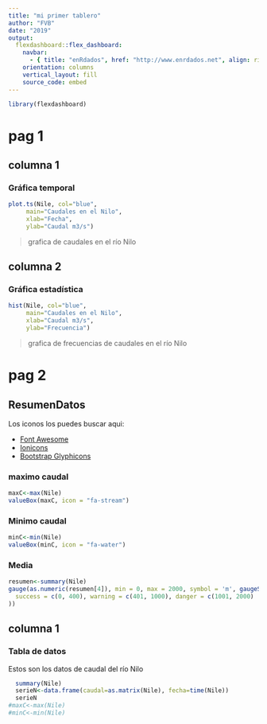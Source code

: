 ```yaml
---
title: "mi primer tablero"
author: "FVB"
date: "2019"
output:
  flexdashboard::flex_dashboard:
    navbar:
      - { title: "enRdados", href: "http://www.enrdados.net", align: right }
    orientation: columns
    vertical_layout: fill
    source_code: embed
---
```


```r
library(flexdashboard)
```

# pag 1

## columna 1

### Gráfica temporal


```r
plot.ts(Nile, col="blue",
     main="Caudales en el Nilo",
     xlab="Fecha",
     ylab="Caudal m3/s")

```

> grafica de caudales en el río Nilo

## columna 2

### Gráfica estadística

```r
hist(Nile, col="blue",
     main="Caudales en el Nilo",
     xlab="Caudal m3/s",
     ylab="Frecuencia")

```

> grafica de frecuencias de caudales en el río Nilo

# pag 2

## ResumenDatos {data-width=250}

Los iconos los puedes buscar aqui:

 - [Font Awesome](https://fortawesome.github.io/Font-Awesome/icons/)
 - [Ionicons](http://ionicons.com/)
 - [Bootstrap Glyphicons](https://getbootstrap.com/components/#glyphicons)

### maximo caudal

```r
maxC<-max(Nile)
valueBox(maxC, icon = "fa-stream")

```

### Minimo caudal
```r
minC<-min(Nile)
valueBox(minC, icon = "fa-water")

```

### Media

```r
resumen<-summary(Nile)
gauge(as.numeric(resumen[4]), min = 0, max = 2000, symbol = 'm', gaugeSectors(
  success = c(0, 400), warning = c(401, 1000), danger = c(1001, 2000)
))
```

## columna 1

### Tabla de datos

Estos son los datos de caudal del río Nilo

```r
  summary(Nile)
  serieN<-data.frame(caudal=as.matrix(Nile), fecha=time(Nile))
  serieN
#maxC<-max(Nile)
#minC<-min(Nile)

```

